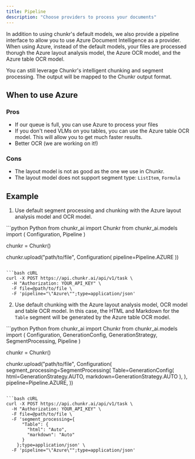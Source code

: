 ```yaml
---
title: Pipeline
description: "Choose providers to process your documents"
---
```


In addition to using chunkr's default models, we also provide a pipeline interface to allow you to use Azure Document Intelligence as a provider.
When using Azure, instead of the default models, your files are processed thorugh the Azure layout analysis model, the Azure OCR model, and the Azure table OCR model.

You can still leverage Chunkr's intelligent chunking and segment processing. The output will be mapped to the Chunkr output format. 

## When to use Azure

### Pros

- If our queue is full, you can use Azure to process your files
- If you don't need VLMs on you tables, you can use the Azure table OCR model. This will allow you to get much faster results.
- Better OCR (we are working on it!)

### Cons

- The layout model is not as good as the one we use in Chunkr.
- The layout model does not support segment type: `ListItem`, `Formula`

## Example

1. Use default segment processing and chunking with the Azure layout analysis model and OCR model.

<CodeGroup>
```python Python
from chunkr_ai import Chunkr
from chunkr_ai.models import (
    Configuration,
    Pipeline
)

chunkr = Chunkr()

chunkr.upload("path/to/file", Configuration(
    pipeline=Pipeline.AZURE
))
```

```bash cURL
curl -X POST https://api.chunkr.ai/api/v1/task \
  -H "Authorization: YOUR_API_KEY" \
  -F file=@path/to/file \
  -F 'pipeline="\"Azure\"";type=application/json'
```
</CodeGroup>

2. Use default chunking with the Azure layout analysis model, OCR model and table OCR model. 
In this case, the HTML and Markdown for the `Table` segment will be generated by the Azure table OCR model.

<CodeGroup>
```python Python
from chunkr_ai import Chunkr
from chunkr_ai.models import (
    Configuration,
    GenerationConfig,
    GenerationStrategy,
    SegmentProcessing,
    Pipeline
)

chunkr = Chunkr()

chunkr.upload("path/to/file", Configuration(
    segment_processing=SegmentProcessing(
        Table=GenerationConfig(
            html=GenerationStrategy.AUTO,
            markdown=GenerationStrategy.AUTO
        ),
    ),
    pipeline=Pipeline.AZURE,
))
```

```bash cURL
curl -X POST https://api.chunkr.ai/api/v1/task \
  -H "Authorization: YOUR_API_KEY" \
  -F file=@path/to/file \
  -F 'segment_processing={
      "Table": {
        "html": "Auto",
        "markdown": "Auto"
      }
    };type=application/json' \
  -F 'pipeline="\"Azure\"";type=application/json'
```
</CodeGroup>